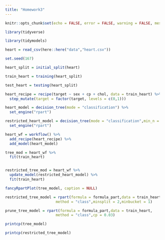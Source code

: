 ```yaml
---
title: "Homework3"
---
```


```r

knitr::opts_chunk$set(echo = FALSE, error = FALSE, warning = FALSE, message = FALSE)

```

```r

library(tidyverse)

library(tidymodels)


```

```r

heart = read_csv(here::here("data","heart.csv"))

```

```r

set.seed(167)

heart_split = initial_split(heart)

train_heart = training(heart_split)

test_heart = testing(heart_split)

```


```r

heart_recipe = recipe(target ~ sex + cp + chol, data = train_heart) %>% 
  step_mutate(target = factor(target, levels = c(0,1)))

heart_model = decision_tree(mode = "classification") %>% 
  set_engine("rpart")

restricted_heart_model = decision_tree(mode = "classification",min_n = 2) %>% 
  set_engine("rpart")

heart_wf = workflow() %>% 
  add_recipe(heart_recipe) %>% 
  add_model(heart_model)


```

```r

tree_mod = heart_wf %>% 
  fit(train_heart)


restricted_tree_mod = heart_wf %>% 
  update_model(restricted_heart_model) %>% 
  fit(train_heart)


```


```r

fancyRpartPlot(tree_model, caption = NULL)

```


```r

restricted_tree_model = rpart(formula = formula_part,data = train_heart,
                       method = "class",minsplit = 2,minbucket = 1)

prune_tree_model = rpart(formula = formula_part,data = train_heart,
                       method = "class",cp = 0.03)

printcp(tree_model)

printcp(restricted_tree_model)

```
